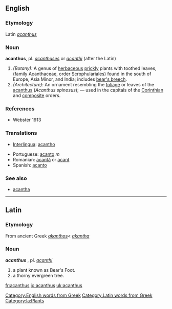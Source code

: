 ==English==

===Etymology===
Latin ''[[acanthus]]''

===Noun===
'''acanthus''', pl. ''[[acanthuses]]'' or ''[[acanthi]]'' (after the Latin) 
#''(Botany):'' A genus of [[herbaceous]] [[prickly]] plants with toothed leaves, (family Acanthaceae, order Scrophulariales) found in the south of Europe, Asia Minor, and India; includes [[bear's breech]].
#''(Architecture):'' An ornament resembling the [[foliage]] or leaves of the [[acanthus]] (''Acanthus spinosus''); &mdash; used in the capitals of the [[Corinthian]] and [[composite]] orders.

===References===
*Webster 1913

===Translations===
{{top}}
*[[Interlingua]]: [[acantho]]
{{mid}}
*Portuguese: [[acanto]] ''m''
*Romanian: [[acantă]] {{f}} or [[acant]]
*Spanish: [[acanto]]
{{bottom}}

===See also===
*[[acantha]]
----
==Latin==
===Etymology===
From ancient Greek ''[[akanthos]]''< ''[[akantha]]''
===Noun===
'''''acanthus''''' {{m}}, pl. ''[[acanthi]]''
#a plant known as Bear's Foot.
#a thorny evergreen tree.
[[Category:English words from Greek]]
[[Category:Latin words from Greek]]
[[Category:la:Plants]]

[[fr:acanthus]]
[[io:acanthus]]
[[uk:acanthus]]